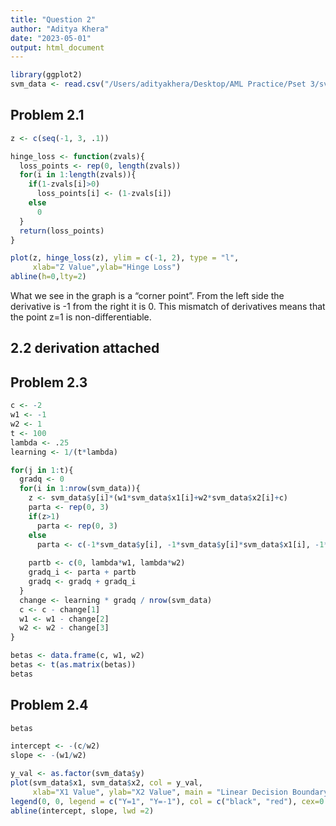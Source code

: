 ```yaml
---
title: "Question 2"
author: "Aditya Khera"
date: "2023-05-01"
output: html_document
---
```


```r
library(ggplot2)
svm_data <- read.csv("/Users/adityakhera/Desktop/AML Practice/Pset 3/svmdata.csv")
```

## Problem 2.1
```r
z <- c(seq(-1, 3, .1))

hinge_loss <- function(zvals){
  loss_points <- rep(0, length(zvals))
  for(i in 1:length(zvals)){
    if(1-zvals[i]>0)
      loss_points[i] <- (1-zvals[i])
    else
      0
  }
  return(loss_points)
}

plot(z, hinge_loss(z), ylim = c(-1, 2), type = "l",
     xlab="Z Value",ylab="Hinge Loss")
abline(h=0,lty=2)

```

What we see in the graph is a "corner point". From the left side the derivative is -1 from the right it is 0. This mismatch of derivatives means that the point z=1 is non-differentiable. 

## 2.2 derivation attached

## Problem 2.3
```r
c <- -2
w1 <- -1
w2 <- 1
t <- 100
lambda <- .25
learning <- 1/(t*lambda)

for(j in 1:t){
  gradq <- 0
  for(i in 1:nrow(svm_data)){
    z <- svm_data$y[i]*(w1*svm_data$x1[i]+w2*svm_data$x2[i]+c)
    parta <- rep(0, 3)
    if(z>1)
      parta <- rep(0, 3)
    else
      parta <- c(-1*svm_data$y[i], -1*svm_data$y[i]*svm_data$x1[i], -1*svm_data$y[i]*svm_data$x2[i])
    
    partb <- c(0, lambda*w1, lambda*w2)
    gradq_i <- parta + partb
    gradq <- gradq + gradq_i
  }
  change <- learning * gradq / nrow(svm_data)
  c <- c - change[1]
  w1 <- w1 - change[2]
  w2 <- w2 - change[3]
}

betas <- data.frame(c, w1, w2)
betas <- t(as.matrix(betas))
betas
```
## Problem 2.4
```r
betas

intercept <- -(c/w2)
slope <- -(w1/w2)

y_val <- as.factor(svm_data$y)
plot(svm_data$x1, svm_data$x2, col = y_val, 
     xlab="X1 Value", ylab="X2 Value", main = "Linear Decision Boundary Plot")
legend(0, 0, legend = c("Y=1", "Y=-1"), col = c("black", "red"), cex=0.8)
abline(intercept, slope, lwd =2)

```

